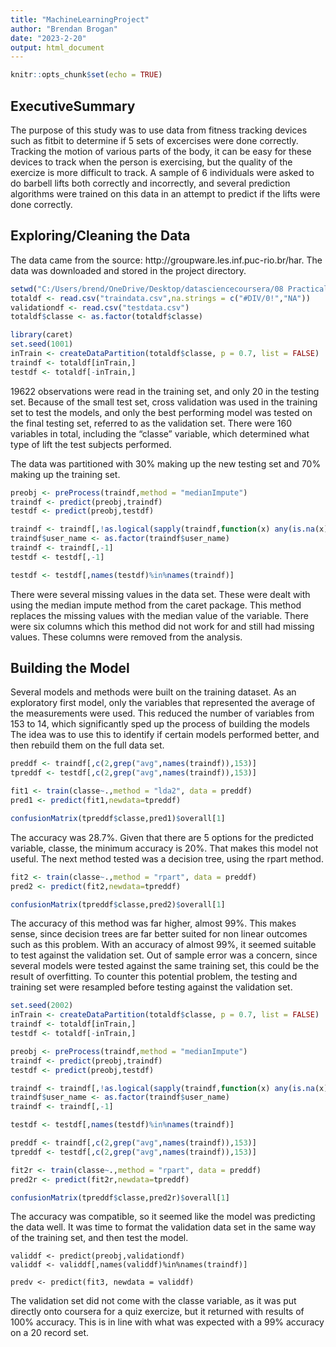 ```yaml
---
title: "MachineLearningProject"
author: "Brendan Brogan"
date: "2023-2-20"
output: html_document
---
```


```r
knitr::opts_chunk$set(echo = TRUE)
```

## ExecutiveSummary

The purpose of this study was to use data from fitness tracking devices such as fitbit to determine if 5 sets of excercises were done correctly. Tracking the motion of various parts of the body, it can be easy for these devices to track when the person is exercising, but the quality of the exercize is more difficult to track. A sample of 6 individuals were asked to do barbell lifts both correctly and incorrectly, and several prediction algorithms were trained on this data in an attempt to predict if the lifts were done correctly.

## Exploring/Cleaning the Data

The data came from the source:  http://groupware.les.inf.puc-rio.br/har. The data was downloaded and stored in the project directory.

```r
setwd("C:/Users/brend/OneDrive/Desktop/datasciencecoursera/08 Practical Machine Learning/Project/Machine Learning Project")
totaldf <- read.csv("traindata.csv",na.strings = c("#DIV/0!","NA"))
validationdf <- read.csv("testdata.csv")
totaldf$classe <- as.factor(totaldf$classe)

library(caret)
set.seed(1001)
inTrain <- createDataPartition(totaldf$classe, p = 0.7, list = FALSE)
traindf <- totaldf[inTrain,]
testdf <- totaldf[-inTrain,]
```

19622 observations were read in the training set, and only 20 in the testing set. Because of the small test set, cross validation was used in the training set to test the models, and only the best performing model was tested on the final testing set, referred to as the validation set. There were 160 variables in total, including the "classe" variable, which determined what type of lift the test subjects performed. 

The data was partitioned with 30% making up the new testing set and 70% making up the training set.

```r
preobj <- preProcess(traindf,method = "medianImpute")
traindf <- predict(preobj,traindf)
testdf <- predict(preobj,testdf)

traindf <- traindf[,!as.logical(sapply(traindf,function(x) any(is.na(x))))]
traindf$user_name <- as.factor(traindf$user_name)
traindf <- traindf[,-1]
testdf <- testdf[,-1]

testdf <- testdf[,names(testdf)%in%names(traindf)]
```

There were several missing values in the data set. These were dealt with using the median impute method from the caret package. This method replaces the missing values with the median value of the variable. There were six columns which this method did not work for and still had missing values. These columns were removed from the analysis.

## Building the Model

Several models and methods were built on the training dataset. As an exploratory first model, only the variables that represented the average of the measurements were used. This reduced the number of variables from 153 to 14, which significantly sped up the process of building the models The idea was to use this to identify if certain models performed better, and then rebuild them on the full data set.

```r

preddf <- traindf[,c(2,grep("avg",names(traindf)),153)]
tpreddf <- testdf[,c(2,grep("avg",names(traindf)),153)]

fit1 <- train(classe~.,method = "lda2", data = preddf)
pred1 <- predict(fit1,newdata=tpreddf)

confusionMatrix(tpreddf$classe,pred1)$overall[1]

```

The accuracy was 28.7%. Given that there are 5 options for the predicted variable, classe, the minimum accuracy is 20%. That makes this model not useful. The next method tested was a decision tree, using the rpart method. 

```r
fit2 <- train(classe~.,method = "rpart", data = preddf)
pred2 <- predict(fit2,newdata=tpreddf)

confusionMatrix(tpreddf$classe,pred2)$overall[1]
```

The accuracy of this method was far higher, almost 99%. This makes sense, since decision trees are far better suited for non linear outcomes such as this problem. With an accuracy of almost 99%, it seemed suitable to test against the validation set. Out of sample error was a concern, since several models were tested against the same training set, this could be the result of overfitting. To counter this potential problem, the testing and training set were resampled before testing against the validation set.

```r

set.seed(2002)
inTrain <- createDataPartition(totaldf$classe, p = 0.7, list = FALSE)
traindf <- totaldf[inTrain,]
testdf <- totaldf[-inTrain,]

preobj <- preProcess(traindf,method = "medianImpute")
traindf <- predict(preobj,traindf)
testdf <- predict(preobj,testdf)

traindf <- traindf[,!as.logical(sapply(traindf,function(x) any(is.na(x))))]
traindf$user_name <- as.factor(traindf$user_name)
traindf <- traindf[,-1]

testdf <- testdf[,names(testdf)%in%names(traindf)]

preddf <- traindf[,c(2,grep("avg",names(traindf)),153)]
tpreddf <- testdf[,c(2,grep("avg",names(traindf)),153)]

fit2r <- train(classe~.,method = "rpart", data = preddf)
pred2r <- predict(fit2r,newdata=tpreddf)

confusionMatrix(tpreddf$classe,pred2r)$overall[1]

```

The accuracy was compatible, so it seemed like the model was predicting the data well. It was time to format the validation data set in the same way of the training set, and then test the model.

```Testing
validdf <- predict(preobj,validationdf)
validdf <- validdf[,names(validdf)%in%names(traindf)]

predv <- predict(fit3, newdata = validdf)
```

The validation set did not come with the classe variable, as it was put directly onto coursera for a quiz exercize, but it returned with results of 100% accuracy. This is in line with what was expected with a 99% accuracy on a 20 record set.

